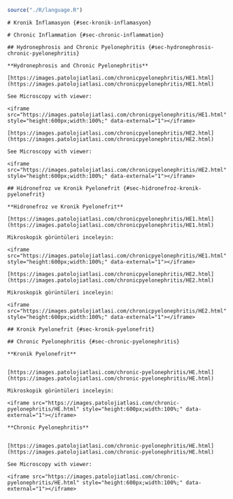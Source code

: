 ```r
source("./R/language.R")
```

```asis
# Kronik İnflamasyon {#sec-kronik-inflamasyon} 
```


```asis
# Chronic Inflammation {#sec-chronic-inflammation} 
```


```asis
## Hydronephrosis and Chronic Pyelonephritis {#sec-hydronephrosis-chronic-pyelonephritis} 

**Hydronephrosis and Chronic Pyelonephritis**

[https://images.patolojiatlasi.com/chronicpyelonephritis/HE1.html](https://images.patolojiatlasi.com/chronicpyelonephritis/HE1.html)

See Microscopy with viewer: 

<iframe src="https://images.patolojiatlasi.com/chronicpyelonephritis/HE1.html" style="height:600px;width:100%;" data-external="1"></iframe>

[https://images.patolojiatlasi.com/chronicpyelonephritis/HE2.html](https://images.patolojiatlasi.com/chronicpyelonephritis/HE2.html)

See Microscopy with viewer: 

<iframe src="https://images.patolojiatlasi.com/chronicpyelonephritis/HE2.html" style="height:600px;width:100%;" data-external="1"></iframe>

```

```asis
## Hidronefroz ve Kronik Pyelonefrit {#sec-hidronefroz-kronik-pyelonefrit} 

**Hidronefroz ve Kronik Pyelonefrit**

[https://images.patolojiatlasi.com/chronicpyelonephritis/HE1.html](https://images.patolojiatlasi.com/chronicpyelonephritis/HE1.html)

Mikroskopik görüntüleri inceleyin:

<iframe src="https://images.patolojiatlasi.com/chronicpyelonephritis/HE1.html" style="height:600px;width:100%;" data-external="1"></iframe>

[https://images.patolojiatlasi.com/chronicpyelonephritis/HE2.html](https://images.patolojiatlasi.com/chronicpyelonephritis/HE2.html)

Mikroskopik görüntüleri inceleyin:

<iframe src="https://images.patolojiatlasi.com/chronicpyelonephritis/HE2.html" style="height:600px;width:100%;" data-external="1"></iframe>

```




```asis

## Kronik Pyelonefrit {#sec-kronik-pyelonefrit} 

```




```asis

## Chronic Pyelonephritis {#sec-chronic-pyelonephritis} 

```




```asis

**Kronik Pyelonefrit**


[https://images.patolojiatlasi.com/chronic-pyelonephritis/HE.html](https://images.patolojiatlasi.com/chronic-pyelonephritis/HE.html)

Mikroskopik görüntüleri inceleyin:

<iframe src="https://images.patolojiatlasi.com/chronic-pyelonephritis/HE.html" style="height:600px;width:100%;" data-external="1"></iframe>

```




```asis

**Chronic Pyelonephritis**


[https://images.patolojiatlasi.com/chronic-pyelonephritis/HE.html](https://images.patolojiatlasi.com/chronic-pyelonephritis/HE.html)

See Microscopy with viewer: 

<iframe src="https://images.patolojiatlasi.com/chronic-pyelonephritis/HE.html" style="height:600px;width:100%;" data-external="1"></iframe>

```


